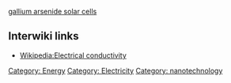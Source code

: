 {{stub}}
[[gallium arsenide solar cells]]
== Interwiki links ==

* [[Wikipedia:Electrical conductivity]]

[[Category: Energy]][[Category: Electricity]][[Category: nanotechnology]]
